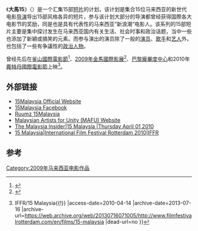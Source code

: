 {{Infobox Film
|name           = 大馬15<br/>15Malaysia
|image          = 
|caption        =
|director       = <small>Potong Saga by Ho Yuhang<br>
Chocolate by [[Yasmin_Ahmad|Yasmin Ahmad]]<br>
The Tree by Amir Muhammad<br>
House by Linus Chung <br>
Halal by Liew Seng Tat<br> 
The Son by Desmond Ng <br>
Lumpur by Kamal Sabran<br> 
One Future by Tan Chui Mui<br> 
Slovak Sling by Woo Ming Jin<br>  
Gerhana by James Lee<br>   
Meter by Benji & Bahir<br>
Duit Kecil by Johan John<br> 
Healthy Paranoia byKhairilBahar<br>  
Lollipop by Nam Ron<br>
Rojak! by Suleiman Brothers<br>   
</small>
|producer       = [[张子夫|张子夫]]
|writer         = 
|narrator       = 
|starring       = 
|music          = 
|cinematography = 
|editing        = 
|distributor    = Da Huang Pictures Sdn. Bhd.
|released       = 
|runtime        = 85分钟
|country        = {{馬來西亞電影產地}} 
|language       = [[马来语|马来语]]<br>[[英语|英语]]<br>[[华语|华语]]<br>[[淡米尔语|淡米尔语]]
|budget         = 
|preceded_by    = 
|followed_by    = 
}}

《'''大馬15'''》（{{lang-en|'''''15Malaysia'''''}}）是一个汇集15部[[短片|短片]]的计划，该计划是集合15位马来西亚的新世代电影[[导演|导演]]导出15部风格各异的短片，参与该计划大部分的导演都曾经获得国際各大电影节的奖励，同是也是具有代表性的马来西亚“新浪潮”电影人。该系列的15部短片主要是集中探讨发生在马来西亚国内有关生活、社会时事和政治话题，当中一些也添加了新穎或搞笑的元素。而参与演出的演员除了一般的[[演员|演员]]、[[歌手|歌手]]和[[艺人|艺人]]外，也包括了一些有争議性的[[政治人物|政治人物]]。

{{lang|en|15Malaysia}}曾经先后在[[釜山國際電影節|釜山國際電影節]]<ref>{{Cite web |url=http://www.ruumz.com/15Malaysia/ |title=Pusan International Film Festival/15 Malaysia |access-date=2010-04-14 |archive-date=2021-03-09 |archive-url=https://web.archive.org/web/20210309134957/http://www.ruumz.com/15malaysia |dead-url=yes }}</ref>、[[2009年金馬國際影展|2009年金馬國際影展]]<ref>{{Cite web |url=http://tghff2009.pixnet.net/blog/post/1440268%7C%E9%87%91%E9%A6%AC%E5%BD%B1%E5%B1%95--%E6%9D%B1%E5%8D%97%E4%BA%9E%E6%96%B0%E5%8B%A2%E5%8A%9B--%E5%A4%A7%E9%A6%AC%E5%8D%81%E4%BA%94 |title=@ 2009 台北金馬影展 Taipei Golden Horse Film Festival :: 痞客邦 PIXNET :: |access-date=2021-09-02 |archive-date=2017-05-10 |archive-url=https://web.archive.org/web/20170510094628/http://tghff2009.pixnet.net/blog/post/1440268%7C%E9%87%91%E9%A6%AC%E5%BD%B1%E5%B1%95--%E6%9D%B1%E5%8D%97%E4%BA%9E%E6%96%B0%E5%8B%A2%E5%8A%9B--%E5%A4%A7%E9%A6%AC%E5%8D%81%E4%BA%94 |dead-url=no }}</ref>、[[巴黎|巴黎]][[龐畢度中心|龐畢度中心]]和2010年[[鹿特丹國際電影節|鹿特丹國際電影節]]上映<ref>{{Cite web |url=http://www.filmfestivalrotterdam.com/en/films/15-malaysia/ |title=International Film Festival Rotterdam 2010{{!}}IFFR/15 Malaysia{{!}} |access-date=2010-04-14 |archive-date=2013-07-16 |archive-url=https://web.archive.org/web/20130716071005/http://www.filmfestivalrotterdam.com/en/films/15-malaysia |dead-url=no }}</ref>。

==外部链接==
*[http://15malaysia.com/ 15Malaysia Official Website] {{Wayback|url=http://15malaysia.com/ |date=20210410181501 }}
*[http://www.facebook.com/15malaysia 15Malaysia Facebook] {{Wayback|url=http://www.facebook.com/15malaysia |date=20200923183542 }}
*[http://www.ruumz.com/15Malaysia/15Malaysia.aspx Ruumz 15Malaysia] {{Wayback|url=http://www.ruumz.com/15Malaysia/15Malaysia.aspx |date=20121025074837 }} 
*[https://web.archive.org/web/20100420085152/http://www.malaysianartistesforunity.info/ Malaysian Artists for Unity (MAFU) Website]
*[https://web.archive.org/web/20100201151908/http://www.themalaysianinsider.com/index.php/opinion/jeremiahmahadevan/40104-on-cow-heads-nina-simone-and-15-malaysia The Malaysia Insider|15 Malaysia |Thursday April 01 2010]
*[http://www.filmfestivalrotterdam.com/en/films/15-malaysia/ 15 Malaysia|International Film Festival Rotterdam 2010|IFFR] {{Wayback|url=http://www.filmfestivalrotterdam.com/en/films/15-malaysia/ |date=20130716071005 }}

==参考==
{{Reflist}}

[[Category:2009年马来西亚电影作品|Category:2009年马来西亚电影作品]]
